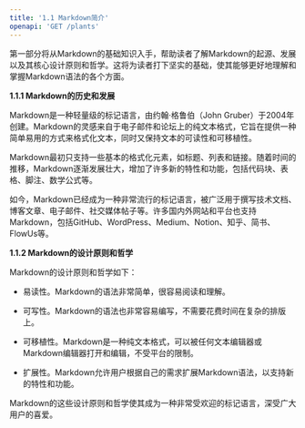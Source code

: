 ```yaml
---
title: '1.1 Markdown简介'
openapi: 'GET /plants'
---
```

第一部分将从Markdown的基础知识入手，帮助读者了解Markdown的起源、发展以及其核心设计原则和哲学。这将为读者打下坚实的基础，使其能够更好地理解和掌握Markdown语法的各个方面。

**1.1.1 Markdown的历史和发展**

Markdown是一种轻量级的标记语言，由约翰·格鲁伯（John Gruber）于2004年创建。Markdown的灵感来自于电子邮件和论坛上的纯文本格式，它旨在提供一种简单易用的方式来格式化文本，同时又保持文本的可读性和可移植性。

Markdown最初只支持一些基本的格式化元素，如标题、列表和链接。随着时间的推移，Markdown逐渐发展壮大，增加了许多新的特性和功能，包括代码块、表格、脚注、数学公式等。

如今，Markdown已经成为一种非常流行的标记语言，被广泛用于撰写技术文档、博客文章、电子邮件、社交媒体帖子等。许多国内外网站和平台也支持Markdown，包括GitHub、WordPress、Medium、Notion、知乎、简书、FlowUs等。

**1.1.2 Markdown的设计原则和哲学**

Markdown的设计原则和哲学如下：

 - 易读性。Markdown的语法非常简单，很容易阅读和理解。

 - 可写性。Markdown的语法也非常容易编写，不需要花费时间在复杂的排版上。

 - 可移植性。Markdown是一种纯文本格式，可以被任何文本编辑器或Markdown编辑器打开和编辑，不受平台的限制。

 - 扩展性。Markdown允许用户根据自己的需求扩展Markdown语法，以支持新的特性和功能。

Markdown的这些设计原则和哲学使其成为一种非常受欢迎的标记语言，深受广大用户的喜爱。